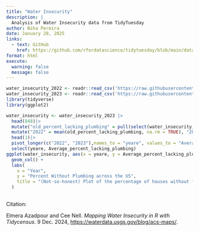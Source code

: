 ```yaml
---
title: "Water Insecurity"
description: |
  Analysis of Water Insecurity data from TidyTuesday
author: Niha Pereira
date: January 28, 2025
links:
  - text: GitHub
    href: https://github.com/rfordatascience/tidytuesday/blob/main/data/2025/2025-01-28/readme.md
format: html
execute: 
  warning: false
  message: false
---
```


```r
water_insecurity_2022 <- readr::read_csv('https://raw.githubusercontent.com/rfordatascience/tidytuesday/main/data/2025/2025-01-28/water_insecurity_2022.csv')
water_insecurity_2023 <- readr::read_csv('https://raw.githubusercontent.com/rfordatascience/tidytuesday/main/data/2025/2025-01-28/water_insecurity_2023.csv')
library(tidyverse)
library(ggplot2)
```

```r
water_insecurity <- water_insecurity_2023 |>
  head(848)|>
  mutate("old_percent_lacking_plumbing" = pull(select(water_insecurity_2022, percent_lacking_plumbing))) |>
  mutate("2022" = mean(old_percent_lacking_plumbing, na.rm = TRUE), "2023" = mean(percent_lacking_plumbing, na.rm = TRUE))|>
  head(1)|>
  pivot_longer(c("2022", "2023"),names_to = "yeare", values_to = "Average_percent_lacking_plumbing") |>
  select(yeare, Average_percent_lacking_plumbing)
ggplot(water_insecurity, aes(x = yeare, y = Average_percent_lacking_plumbing)) +
  geom_col() +
  labs(
    x = "Year",
    y = "Percent Without Plumbing across the US",
    title = "(Not-so-honest) Plot of the percentage of houses without full \nplumbing in 2022 and 2023"
  )
  
```

Citation:

Elmera Azadpour and Cee Nell. *Mapping Water Insecurity in R with Tidycensus*. 9 Dec. 2024, <https://waterdata.usgs.gov/blog/acs-maps/>.
